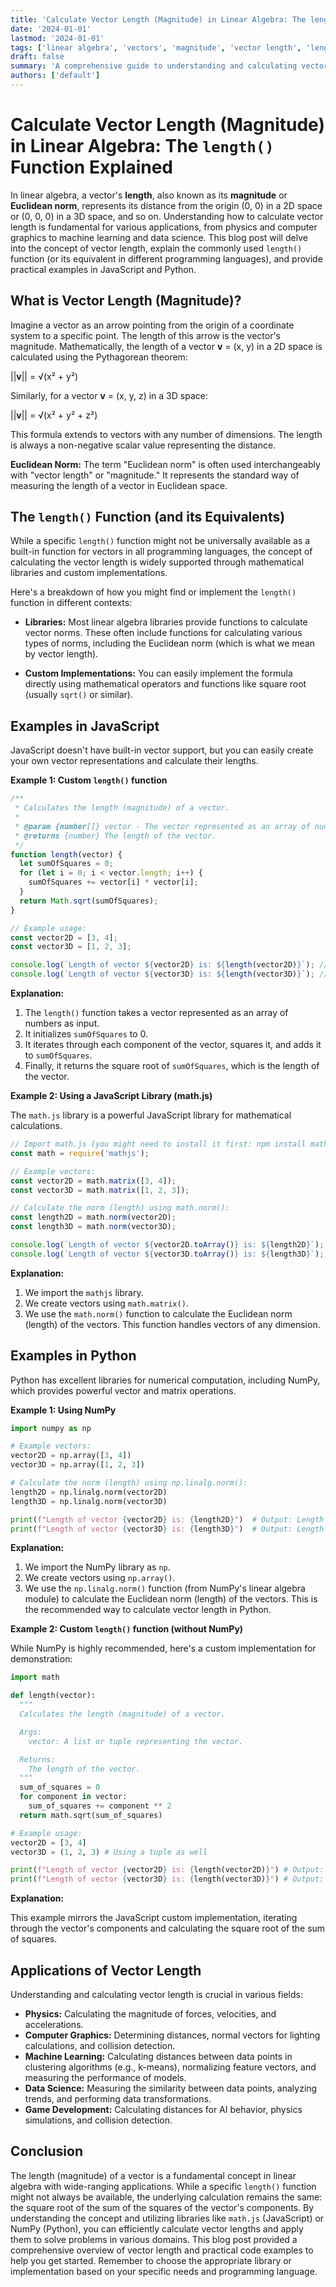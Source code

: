 ```yaml
---
title: 'Calculate Vector Length (Magnitude) in Linear Algebra: The length() Function Explained'
date: '2024-01-01'
lastmod: '2024-01-01'
tags: ['linear algebra', 'vectors', 'magnitude', 'vector length', 'length function', 'euclidean norm', 'math', 'javascript', 'python']
draft: false
summary: 'A comprehensive guide to understanding and calculating vector length (magnitude) using the length() function, with practical examples in JavaScript and Python. Learn about the Euclidean norm and its applications.'
authors: ['default']
---
```


# Calculate Vector Length (Magnitude) in Linear Algebra: The `length()` Function Explained

In linear algebra, a vector's **length**, also known as its **magnitude** or **Euclidean norm**, represents its distance from the origin (0, 0) in a 2D space or (0, 0, 0) in a 3D space, and so on. Understanding how to calculate vector length is fundamental for various applications, from physics and computer graphics to machine learning and data science. This blog post will delve into the concept of vector length, explain the commonly used `length()` function (or its equivalent in different programming languages), and provide practical examples in JavaScript and Python.

## What is Vector Length (Magnitude)?

Imagine a vector as an arrow pointing from the origin of a coordinate system to a specific point. The length of this arrow is the vector's magnitude.  Mathematically, the length of a vector **v** = (x, y) in a 2D space is calculated using the Pythagorean theorem:

||**v**|| = √(x² + y²)

Similarly, for a vector **v** = (x, y, z) in a 3D space:

||**v**|| = √(x² + y² + z²)

This formula extends to vectors with any number of dimensions. The length is always a non-negative scalar value representing the distance.

**Euclidean Norm:** The term "Euclidean norm" is often used interchangeably with "vector length" or "magnitude." It represents the standard way of measuring the length of a vector in Euclidean space.

## The `length()` Function (and its Equivalents)

While a specific `length()` function might not be universally available as a built-in function for vectors in all programming languages, the concept of calculating the vector length is widely supported through mathematical libraries and custom implementations.

Here's a breakdown of how you might find or implement the `length()` function in different contexts:

*   **Libraries:** Most linear algebra libraries provide functions to calculate vector norms. These often include functions for calculating various types of norms, including the Euclidean norm (which is what we mean by vector length).

*   **Custom Implementations:** You can easily implement the formula directly using mathematical operators and functions like square root (usually `sqrt()` or similar).

## Examples in JavaScript

JavaScript doesn't have built-in vector support, but you can easily create your own vector representations and calculate their lengths.

**Example 1:  Custom `length()` function**

```javascript
/**
 * Calculates the length (magnitude) of a vector.
 *
 * @param {number[]} vector - The vector represented as an array of numbers.
 * @returns {number} The length of the vector.
 */
function length(vector) {
  let sumOfSquares = 0;
  for (let i = 0; i < vector.length; i++) {
    sumOfSquares += vector[i] * vector[i];
  }
  return Math.sqrt(sumOfSquares);
}

// Example usage:
const vector2D = [3, 4];
const vector3D = [1, 2, 3];

console.log(`Length of vector ${vector2D} is: ${length(vector2D)}`); // Output: Length of vector 3,4 is: 5
console.log(`Length of vector ${vector3D} is: ${length(vector3D)}`); // Output: Length of vector 1,2,3 is: 3.7416573867739413
```

**Explanation:**

1.  The `length()` function takes a vector represented as an array of numbers as input.
2.  It initializes `sumOfSquares` to 0.
3.  It iterates through each component of the vector, squares it, and adds it to `sumOfSquares`.
4.  Finally, it returns the square root of `sumOfSquares`, which is the length of the vector.

**Example 2: Using a JavaScript Library (math.js)**

The `math.js` library is a powerful JavaScript library for mathematical calculations.

```javascript
// Import math.js (you might need to install it first: npm install mathjs)
const math = require('mathjs');

// Example vectors:
const vector2D = math.matrix([3, 4]);
const vector3D = math.matrix([1, 2, 3]);

// Calculate the norm (length) using math.norm():
const length2D = math.norm(vector2D);
const length3D = math.norm(vector3D);

console.log(`Length of vector ${vector2D.toArray()} is: ${length2D}`); // Output: Length of vector [ 3, 4 ] is: 5
console.log(`Length of vector ${vector3D.toArray()} is: ${length3D}`); // Output: Length of vector [ 1, 2, 3 ] is: 3.7416573867739413
```

**Explanation:**

1.  We import the `mathjs` library.
2.  We create vectors using `math.matrix()`.
3.  We use the `math.norm()` function to calculate the Euclidean norm (length) of the vectors. This function handles vectors of any dimension.

## Examples in Python

Python has excellent libraries for numerical computation, including NumPy, which provides powerful vector and matrix operations.

**Example 1: Using NumPy**

```python
import numpy as np

# Example vectors:
vector2D = np.array([3, 4])
vector3D = np.array([1, 2, 3])

# Calculate the norm (length) using np.linalg.norm():
length2D = np.linalg.norm(vector2D)
length3D = np.linalg.norm(vector3D)

print(f"Length of vector {vector2D} is: {length2D}")  # Output: Length of vector [3 4] is: 5.0
print(f"Length of vector {vector3D} is: {length3D}")  # Output: Length of vector [1 2 3] is: 3.7416573867739413
```

**Explanation:**

1.  We import the NumPy library as `np`.
2.  We create vectors using `np.array()`.
3.  We use the `np.linalg.norm()` function (from NumPy's linear algebra module) to calculate the Euclidean norm (length) of the vectors.  This is the recommended way to calculate vector length in Python.

**Example 2: Custom `length()` function (without NumPy)**

While NumPy is highly recommended, here's a custom implementation for demonstration:

```python
import math

def length(vector):
  """
  Calculates the length (magnitude) of a vector.

  Args:
    vector: A list or tuple representing the vector.

  Returns:
    The length of the vector.
  """
  sum_of_squares = 0
  for component in vector:
    sum_of_squares += component ** 2
  return math.sqrt(sum_of_squares)

# Example usage:
vector2D = [3, 4]
vector3D = (1, 2, 3) # Using a tuple as well

print(f"Length of vector {vector2D} is: {length(vector2D)}") # Output: Length of vector [3, 4] is: 5.0
print(f"Length of vector {vector3D} is: {length(vector3D)}") # Output: Length of vector (1, 2, 3) is: 3.7416573867739413
```

**Explanation:**

This example mirrors the JavaScript custom implementation, iterating through the vector's components and calculating the square root of the sum of squares.

## Applications of Vector Length

Understanding and calculating vector length is crucial in various fields:

*   **Physics:**  Calculating the magnitude of forces, velocities, and accelerations.
*   **Computer Graphics:** Determining distances, normal vectors for lighting calculations, and collision detection.
*   **Machine Learning:**  Calculating distances between data points in clustering algorithms (e.g., k-means), normalizing feature vectors, and measuring the performance of models.
*   **Data Science:** Measuring the similarity between data points, analyzing trends, and performing data transformations.
*   **Game Development:**  Calculating distances for AI behavior, physics simulations, and collision detection.

## Conclusion

The length (magnitude) of a vector is a fundamental concept in linear algebra with wide-ranging applications. While a specific `length()` function might not always be available, the underlying calculation remains the same: the square root of the sum of the squares of the vector's components.  By understanding the concept and utilizing libraries like `math.js` (JavaScript) or NumPy (Python), you can efficiently calculate vector lengths and apply them to solve problems in various domains.  This blog post provided a comprehensive overview of vector length and practical code examples to help you get started. Remember to choose the appropriate library or implementation based on your specific needs and programming language.